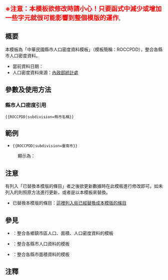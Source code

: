 <noinclude>{{Documentation subpage}}</noinclude>
'''<big><big><span style="color:#ff0000;">※注意：本模板欲修改時請小心！只要函式中減少或增加一些字元就很可能影響到整個模版的運作</span></big></big>'''。
== 概要 ==
本模板為「中華民國縣市人口密度資料模板」（模板簡稱：ROCCPDD{{efn|1=ROCCPDD: ROC=Republic of China; C=County & City; PDD=Population Density Data}}），整合各縣市人口密度資料。

*當前資料日期：{{ROCCPD|TXT=date}}
*人口密度資料來源：[http://sowf.moi.gov.tw/stat/month/list.htm 內政部統計處]

== 參數及使用方法 ==
===縣市人口密度引用===
<code><nowiki>{{ROCCPDD|subdivision=縣市名稱}}</nowiki></code>

== 範例 ==
*<code><nowiki>{{ROCCPDD|subdivision=臺南市}}</nowiki></code>
:顯示為：{{ROCCPDD|subdivision=臺南市}}

== 注意 ==
有列入「已替換本模版的條目」者之後欲更新數據時在此模板進行修改即可。如未列入的則照原方法進行更新，或者是以本模板來替換。
*已替換本模版的條目：[[Special:链入页面/Template:中華民國縣市面積資料模板|這裡列入些已經替換成本模版的條目]]

== 參見 ==
*{{tl|TWTSData}}：整合各鄉鎮市區人口、面積、人口密度資料的模板
*{{tl|中華民國縣市人口資料模板}}：整合各縣市人口資料的模板
*{{tl|中華民國縣市面積資料模板}}：整合各縣市面積資料的模板

== 注釋 ==
{{Notelist|iger=}}